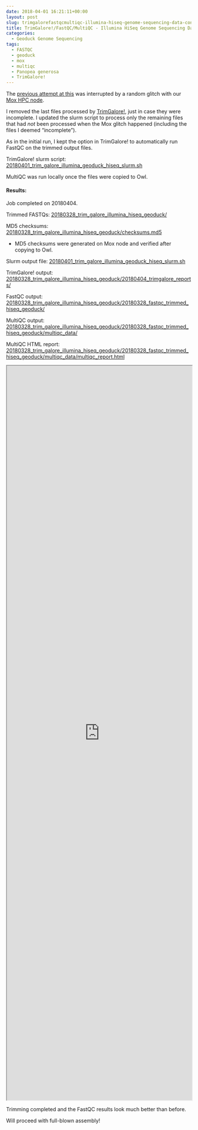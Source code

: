 ```yaml
---
date: 2018-04-01 16:21:11+00:00
layout: post
slug: trimgalorefastqcmultiqc-illumina-hiseq-genome-sequencing-data-continued
title: TrimGalore!/FastQC/MultiQC - Illumina HiSeq Genome Sequencing Data Continued
categories:
  - Geoduck Genome Sequencing
tags:
  - FASTQC
  - geoduck
  - mox
  - multiqc
  - Panopea generosa
  - TrimGalore!
---
```


The [previous attempt at this](https://robertslab.github.io/sams-notebook/2018/03/28/trimgalorefastqcmultiqc-illumina-hiseq-genome-sequencing-data.html) was interrupted by a random glitch with our [Mox HPC node](https://github.com/RobertsLab/hyak_mox/wiki).

I removed the last files processed by [TrimGalore!](https://github.com/FelixKrueger/TrimGalore), just in case they were incomplete. I updated the slurm script to process only the remaining files that had _not_ been processed when the Mox glitch happened (including the files I deemed "incomplete").

As in the initial run, I kept the option in TrimGalore! to automatically run FastQC on the trimmed output files.

TrimGalore! slurm script: [20180401_trim_galore_illumina_geoduck_hiseq_slurm.sh](https://owl.fish.washington.edu/Athaliana/20180328_trim_galore_illumina_hiseq_geoduck/20180401_trim_galore_illumina_geoduck_hiseq_slurm.sh)

MultiQC was run locally once the files were copied to Owl.



#### Results:



Job completed on 20180404.

Trimmed FASTQs: [20180328_trim_galore_illumina_hiseq_geoduck/](https://owl.fish.washington.edu/Athaliana/20180328_trim_galore_illumina_hiseq_geoduck/)

MD5 checksums: [20180328_trim_galore_illumina_hiseq_geoduck/checksums.md5](https://owl.fish.washington.edu/Athaliana/20180328_trim_galore_illumina_hiseq_geoduck/checksums.md5)





  * MD5 checksums were generated on Mox node and verified after copying to Owl.



Slurm output file: [20180401_trim_galore_illumina_geoduck_hiseq_slurm.sh](https://owl.fish.washington.edu/Athaliana/20180328_trim_galore_illumina_hiseq_geoduck/20180401_trim_galore_illumina_geoduck_hiseq_slurm.sh)

TrimGalore! output: [20180328_trim_galore_illumina_hiseq_geoduck/20180404_trimgalore_reports/](https://owl.fish.washington.edu/Athaliana/20180328_trim_galore_illumina_hiseq_geoduck/20180404_trimgalore_reports/)

FastQC output: [20180328_trim_galore_illumina_hiseq_geoduck/20180328_fastqc_trimmed_hiseq_geoduck/](https://owl.fish.washington.edu/Athaliana/20180328_trim_galore_illumina_hiseq_geoduck/20180328_fastqc_trimmed_hiseq_geoduck/)

MultiQC output: [20180328_trim_galore_illumina_hiseq_geoduck/20180328_fastqc_trimmed_hiseq_geoduck/multiqc_data/](https://owl.fish.washington.edu/Athaliana/20180328_trim_galore_illumina_hiseq_geoduck/20180328_fastqc_trimmed_hiseq_geoduck/multiqc_data/)

MultiQC HTML report: [20180328_trim_galore_illumina_hiseq_geoduck/20180328_fastqc_trimmed_hiseq_geoduck/multiqc_data/multiqc_report.html](https://owl.fish.washington.edu/Athaliana/20180328_trim_galore_illumina_hiseq_geoduck/20180328_fastqc_trimmed_hiseq_geoduck/multiqc_data/multiqc_report.html)

<iframe src="https://owl.fish.washington.edu/Athaliana/20180328_trim_galore_illumina_hiseq_geoduck/20180328_fastqc_trimmed_hiseq_geoduck/multiqc_data/multiqc_report.html" width="100%" height="2000" scrolling="yes"></iframe>

Trimming completed and the FastQC results look much better than before.

Will proceed with full-blown assembly!
